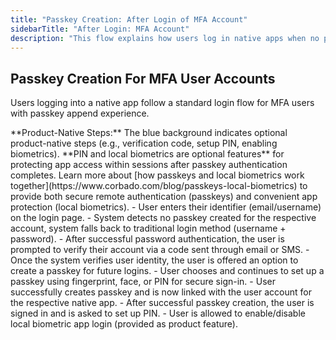 ```yaml
---
title: "Passkey Creation: After Login of MFA Account"
sidebarTitle: "After Login: MFA Account"
description: "This flow explains how users log in native apps when no passkey is set up for a MFA account. The process ensures secure access and encourages passwordless adoption by combining traditional login and passkey creation opportunities."
---
```



## Passkey Creation For MFA User Accounts

Users logging into a native app follow a standard login flow for MFA users with passkey append experience.

<Tabs>
<Tab title="iOS">
    <ToolingFrame 
        imageURL="/images/authentication-flow/native-app/mfa-append-ios-native.png"
        caption="Native: iOS passkey append, MFA accounts"
        imageName="mfa-append-ios-native.png"
    />
</Tab>

  <Tab title="Android">
    <ToolingFrame 
        imageURL="/images/authentication-flow/native-app/mfa-append-android-native.png"
        caption="Native: Android passkey append, MFA accounts"
        imageName="mfa-append-android-native.png"
    />
  </Tab>
</Tabs>

<Info>
    **Product-Native Steps:** The blue background indicates optional product-native steps (e.g., verification code, setup PIN, enabling biometrics). **PIN and local biometrics are optional features** for protecting app access within sessions after passkey authentication completes. Learn more about [how passkeys and local biometrics work together](https://www.corbado.com/blog/passkeys-local-biometrics) to provide both secure remote authentication (passkeys) and convenient app protection (local biometrics).
</Info>
<Steps>
    <Step title="Login when user has no passkeys and activated MFA">
        - User enters their identifier (email/username) on the login page.
    </Step>
    <Step title="Fallback to traditional login method">
        - System detects no passkey created for the respective account, system falls back to traditional login method (username + password).
    </Step>
    <Step title="System prompts for user verification">
        - After successful password authentication, the user is prompted to verify their account via a code sent through email or SMS.
    </Step>
    <Step title="Passkey append process initiates">
        - Once the system verifies user identity, the user is offered an option to create a passkey for future logins.
    </Step>
    <Step title="OS-native biometric modal appears">
        - User chooses and continues to set up a passkey using fingerprint, face, or PIN for secure sign-in.
    </Step>
    <Step title="Passkey creation successful">
        - User successfully creates passkey and is now linked with the user account for the respective native app.
    </Step>
    <Step title="App PIN setup">
        - After successful passkey creation, the user is signed in and is asked
        to set up PIN.
    </Step>
    <Step title="Enable local biometric for app login">
        - User is allowed to enable/disable local biometric app login (provided
        as product feature).
    </Step>

</Steps>
